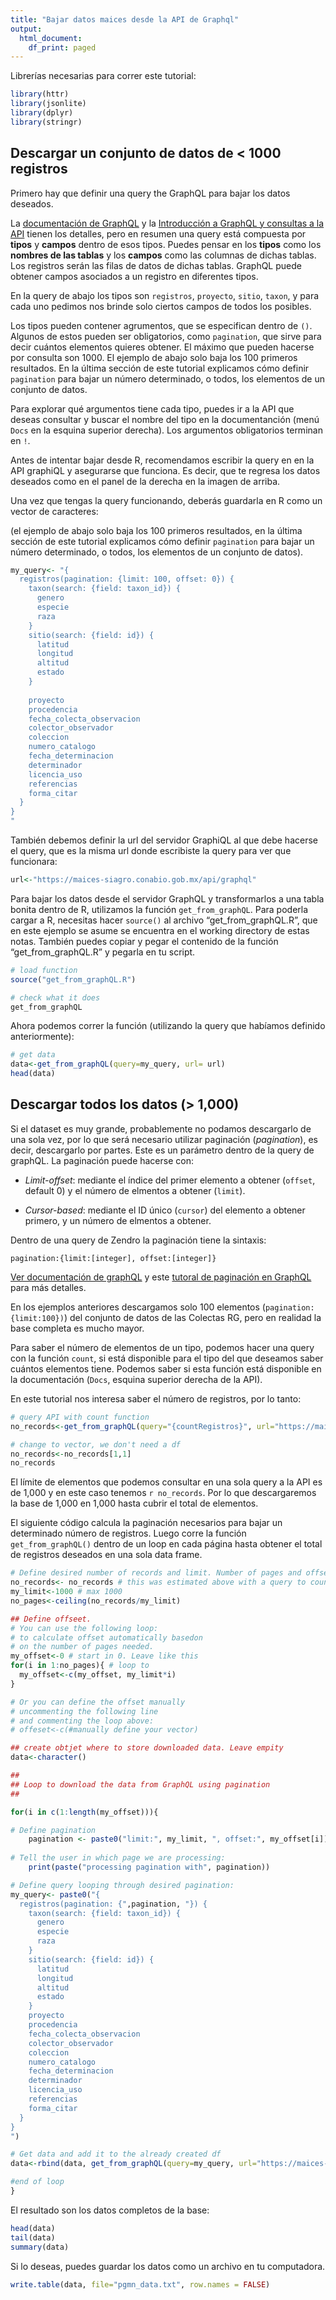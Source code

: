```yaml
---
title: "Bajar datos maices desde la API de Graphql"
output:
  html_document:
    df_print: paged
---
```


Librerías necesarias para correr este tutorial:
```r
library(httr)
library(jsonlite)
library(dplyr)
library(stringr)
```

## Descargar un conjunto de datos de < 1000 registros 

Primero hay que definir una query the GraphQL para bajar los datos deseados.

La [documentación de GraphQL](https://graphql.org/learn/) y la [Introducción a GraphQL y consultas a la API](GraphQL_intro.md) tienen los detalles, pero en resumen una query está compuesta por **tipos** y **campos** dentro de esos tipos. Puedes pensar en los **tipos** como los **nombres de las tablas** y los **campos** como las columnas de dichas tablas. Los registros serán las filas de datos de dichas tablas. GraphQL puede obtener campos asociados a un registro en diferentes tipos. 

En la query de abajo los tipos son `registros`, `proyecto`, `sitio`, `taxon`, y para cada uno pedimos nos brinde solo ciertos campos de todos los posibles.

Los tipos pueden contener agrumentos, que se especifican dentro de `()`. Algunos de estos pueden ser obligatorios, como `pagination`, que sirve para decir cuántos elementos quieres obtener. El máximo que pueden hacerse por consulta son 1000. El ejemplo de abajo solo baja los 100 primeros resultados. En la última sección de este tutorial explicamos cómo definir `pagination` para bajar un número determinado, o todos, los elementos de un conjunto de datos.

Para explorar qué argumentos tiene cada tipo, puedes ir a la API que deseas consultar y buscar el nombre del tipo en la documentanción (menú `Docs` en la esquina superior derecha). Los argumentos obligatorios terminan en `!`. 

Antes de intentar bajar desde R, recomendamos escribir la query en en la API graphiQL y asegurarse que funciona. Es decir, que te regresa los datos deseados como en el panel de la derecha en la imagen de arriba.

Una vez que tengas la query funcionando, deberás guardarla en R como un vector de caracteres:

(el ejemplo de abajo solo baja los 100 primeros resultados, en la última sección de este tutorial explicamos cómo definir `pagination` para bajar un número determinado, o todos, los elementos de un conjunto de datos).

```r
my_query<- "{
  registros(pagination: {limit: 100, offset: 0}) {
    taxon(search: {field: taxon_id}) {
      genero
      especie
      raza
    }
    sitio(search: {field: id}) {
      latitud
      longitud
      altitud
      estado
    }
    
    proyecto
    procedencia
    fecha_colecta_observacion
    colector_observador
    coleccion
    numero_catalogo
    fecha_determinacion
    determinador
    licencia_uso
    referencias
    forma_citar
  }
}
"
```

También debemos definir la url del servidor GraphiQL al que debe hacerse el query, que es la misma url donde escribiste la query para ver que funcionara:
```r
url<-"https://maices-siagro.conabio.gob.mx/api/graphql"
```

Para bajar los datos desde el servidor GraphQL y transformarlos a una tabla bonita dentro de R, utilizamos la función `get_from_graphQL`. Para poderla cargar a R, necesitas hacer `source()` al archivo "get_from_graphQL.R", que en este ejemplo se asume se encuentra en el working directory de estas notas. También puedes copiar y pegar el contenido de la función "get_from_graphQL.R" y pegarla en tu script.

```r
# load function
source("get_from_graphQL.R")

# check what it does
get_from_graphQL
```

Ahora podemos correr la función (utilizando la query que habíamos definido anteriormente):

```r
# get data
data<-get_from_graphQL(query=my_query, url= url)
head(data)
```

## Descargar todos los datos (> 1,000)

Si el dataset es muy grande, probablemente no podamos descargarlo de una sola vez, por lo que será necesario utilizar paginación (*pagination*), es decir, descargarlo por partes. Este es un parámetro dentro de la query de graphQL. La paginación puede hacerse con:

* *Limit-offset*: mediante el índice del primer elemento a obtener (`offset`, default 0) y el número de elmentos a obtener (`limit`). 

* *Cursor-based*: mediante el ID único (`cursor`) del elemento a obtener primero, y un número de elmentos a obtener.

Dentro de una query de Zendro la paginación tiene la sintaxis: 

`pagination:{limit:[integer], offset:[integer]}`

[Ver documentación de graphQL](https://graphql.org/learn/pagination/) y este [tutoral de paginación en GraphQL](https://daily.dev/blog/pagination-in-graphql) para más detalles.

En los ejemplos anteriores descargamos solo 100 elementos (`pagination:{limit:100})`) del conjunto de datos de las Colectas RG, pero en realidad la base completa es mucho mayor.

Para saber el número de elementos de un tipo, podemos hacer una query con la función `count`, si está disponible para el tipo del que deseamos saber cuántos elementos tiene. Podemos saber si esta función está disponible en la documentación (`Docs`, esquina superior derecha de la API). 

En este tutorial nos interesa saber el número de registros, por lo tanto:

```r
# query API with count function
no_records<-get_from_graphQL(query="{countRegistros}", url="https://maices-siagro.conabio.gob.mx/api/graphql")

# change to vector, we don't need a df
no_records<-no_records[1,1]
no_records
```

El límite de elementos que podemos consultar en una sola query a la API es de 1,000 y en este caso tenemos `r no_records`.
Por lo que descargaremos la base de 1,000 en 1,000 hasta cubrir el total de elementos.

El siguiente código calcula la paginación necesarios para bajar un determinado número de registros. Luego corre la función `get_from_graphQL()` dentro de un loop en cada página hasta obtener el total de registros deseados en una sola data frame.

```r
# Define desired number of records and limit. Number of pages and offset will be estimated based on the number of records to download
no_records<- no_records # this was estimated above with a query to count the total number of records, but you can also manually change it to a custom desired number
my_limit<-1000 # max 1000
no_pages<-ceiling(no_records/my_limit)

## Define offseet.
# You can use the following loop:
# to calculate offset automatically basedon 
# on the number of pages needed.
my_offset<-0 # start in 0. Leave like this
for(i in 1:no_pages){ # loop to 
  my_offset<-c(my_offset, my_limit*i)
}

# Or you can define the offset manually 
# uncommenting the following line
# and commenting the loop above:
# offeset<-c(#manually define your vector) 

## create obtjet where to store downloaded data. Leave empity
data<-character()

##
## Loop to download the data from GraphQL using pagination
## 

for(i in c(1:length(my_offset))){

# Define pagination
    pagination <- paste0("limit:", my_limit, ", offset:", my_offset[i])
    
# Tell the user in which page we are processing:
    print(paste("processing pagination with", pagination))

# Define query looping through desired pagination:
my_query<- paste0("{
  registros(pagination: {",pagination, "}) {
    taxon(search: {field: taxon_id}) {
      genero
      especie
      raza
    }
    sitio(search: {field: id}) {
      latitud
      longitud
      altitud
      estado
    }
    proyecto
    procedencia
    fecha_colecta_observacion
    colector_observador
    coleccion
    numero_catalogo
    fecha_determinacion
    determinador
    licencia_uso
    referencias
    forma_citar
  }
}
")

# Get data and add it to the already created df
data<-rbind(data, get_from_graphQL(query=my_query, url="https://maices-siagro.conabio.gob.mx/api/graphql"))

#end of loop
}

```

El resultado son los datos completos de la base:

```r
head(data)
tail(data)
summary(data)
```

Si lo deseas, puedes guardar los datos como un archivo en tu computadora.

```r
write.table(data, file="pgmn_data.txt", row.names = FALSE)
```


